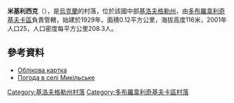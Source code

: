 {{coord|48|19|35|N|31|24|38|E|scale:100000_region:UA|display=title}}

'''米基利西克'''（{{lang-uk|Микільське}}），是[[烏克蘭|烏克蘭]]的村落，位於該國中部[[基洛夫格勒州|基洛夫格勒州]]，由[[多布羅韋利奇基夫卡區|多布羅韋利奇基夫卡區]]負責管轄，始建於1929年，面積0.12平方公里，海拔高度116米，2001年人口25，人口密度每平方公里208.3人。

==參考資料==
* [http://gska2.rada.gov.ua/pls/z7502/A005?rdat1=11.11.2008&rf7571=16686 Облікова картка]{{dead link|date=2018年4月 |bot=InternetArchiveBot |fix-attempted=yes }}
* [http://weather.in.ua/ua/kirovogradskaja/15505 Погода в селі Микільське] {{Wayback|url=http://weather.in.ua/ua/kirovogradskaja/15505 |date=20160305215543 }}

{{DEFAULTSORT:Микільське}}
[[Category:基洛夫格勒州村落|Category:基洛夫格勒州村落]]
[[Category:多布羅韋利奇基夫卡區村落|Category:多布羅韋利奇基夫卡區村落]]


{{Kirovohrad-geo-stub}}